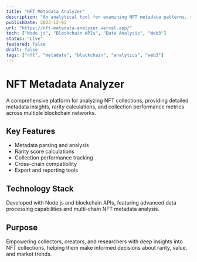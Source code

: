 ```yaml
---
title: "NFT Metadata Analyzer"
description: "An analytical tool for examining NFT metadata patterns, rarity analysis, and collection insights across multiple blockchain networks."
publishDate: 2023-12-05
url: "https://nft-metadata-analyzer.vercel.app/"
tech: ["Node.js", "Blockchain APIs", "Data Analysis", "Web3"]
status: "Live"
featured: false
draft: false
tags: ["nft", "metadata", "blockchain", "analytics", "web3"]
---
```


# NFT Metadata Analyzer

A comprehensive platform for analyzing NFT collections, providing detailed metadata insights, rarity calculations, and collection performance metrics across multiple blockchain networks.

## Key Features

- Metadata parsing and analysis
- Rarity score calculations
- Collection performance tracking
- Cross-chain compatibility
- Export and reporting tools

## Technology Stack

Developed with Node.js and blockchain APIs, featuring advanced data processing capabilities and multi-chain NFT metadata analysis.

## Purpose

Empowering collectors, creators, and researchers with deep insights into NFT collections, helping them make informed decisions about rarity, value, and market trends.